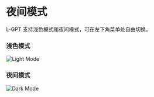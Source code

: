 # 夜间模式

L-GPT 支持浅色模式和夜间模式，可在左下角菜单处自由切换。

### 浅色模式

![Light Mode](/basic/dark-mode/light.png)

### 夜间模式

![Dark Mode](/basic/dark-mode/dark.png)
